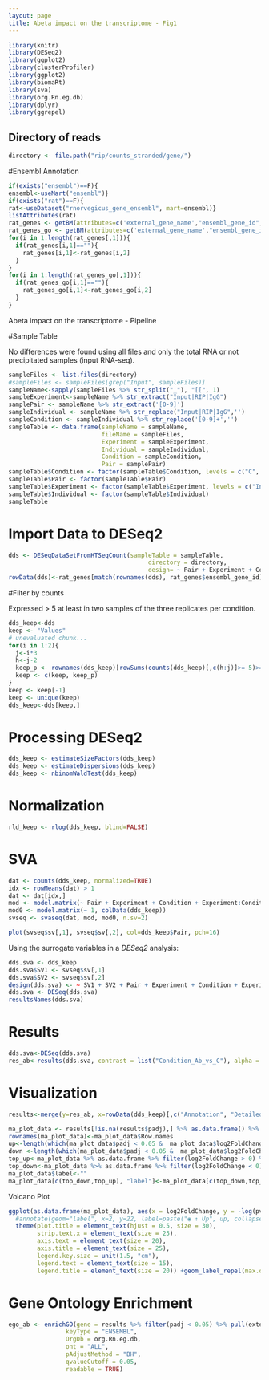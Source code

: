 ```yaml
---
layout: page
title: Abeta impact on the transcriptome - Fig1
---
```


```r
library(knitr)
library(DESeq2)
library(ggplot2)
library(clusterProfiler)
library(ggplot2)
library(biomaRt)
library(sva)
library(org.Rn.eg.db)
library(dplyr)
library(ggrepel)
```

## Directory of reads

```r
directory <- file.path("rip/counts_stranded/gene/")
```


#Ensembl Annotation

```r
if(exists("ensembl")==F){
ensembl<-useMart("ensembl")}
if(exists("rat")==F){
rat<-useDataset("rnorvegicus_gene_ensembl", mart=ensembl)}
listAttributes(rat)
rat_genes <- getBM(attributes=c('external_gene_name',"ensembl_gene_id","gene_biotype"), mart = rat)
rat_genes_go <- getBM(attributes=c('external_gene_name',"ensembl_gene_id", "ensembl_transcript_id","go_id","name_1006", "namespace_1003"), mart = rat)
for(i in 1:length(rat_genes[,1])){
  if(rat_genes[i,1]==""){
    rat_genes[i,1]<-rat_genes[i,2]
  }
}
for(i in 1:length(rat_genes_go[,1])){
  if(rat_genes_go[i,1]==""){
    rat_genes_go[i,1]<-rat_genes_go[i,2]
  }
}
```

############################################## Abeta impact on the transcriptome - Pipeline


#Sample Table

No differences were found using all files and only the total RNA or not precipitated samples (input RNA-seq). 

```r
sampleFiles <- list.files(directory)
#sampleFiles <- sampleFiles[grep("Input", sampleFiles)]
sampleName<-sapply(sampleFiles %>% str_split("_"), "[[", 1)  
sampleExperiment<-sampleName %>% str_extract("Input|RIP|IgG")
samplePair <- sampleName %>% str_extract('[0-9]')
sampleIndividual <- sampleName %>% str_replace("Input|RIP|IgG",'') 
sampleCondition <- sampleIndividual %>% str_replace('[0-9]+','')
sampleTable <- data.frame(sampleName = sampleName,
                          fileName = sampleFiles,
                          Experiment = sampleExperiment,
                          Individual = sampleIndividual,
                          Condition = sampleCondition,
                          Pair = samplePair)
sampleTable$Condition <- factor(sampleTable$Condition, levels = c("C", "Ab"))
sampleTable$Pair <- factor(sampleTable$Pair)
sampleTable$Experiment <- factor(sampleTable$Experiment, levels = c("Input", "RIP"))
sampleTable$Individual <- factor(sampleTable$Individual)
sampleTable
```


# Import Data to DESeq2

```r
dds <- DESeqDataSetFromHTSeqCount(sampleTable = sampleTable,
                                       directory = directory,
                                       design= ~ Pair + Experiment + Condition + Experiment:Condition)
rowData(dds)<-rat_genes[match(rownames(dds), rat_genes$ensembl_gene_id),]
```

#Filter by counts

Expressed > 5 at least in two samples of the three replicates per condition. 

```r
dds_keep<-dds
keep <- "Values"
# unevaluated chunk...
for(i in 1:2){
  j<-i*3
  h<-j-2
  keep_p <- rownames(dds_keep)[rowSums(counts(dds_keep)[,c(h:j)]>= 5)>= 2] 
  keep <- c(keep, keep_p)
}
keep <- keep[-1]
keep <- unique(keep)
dds_keep<-dds[keep,]
```

# Processing DESeq2

```r
dds_keep <- estimateSizeFactors(dds_keep)
dds_keep <- estimateDispersions(dds_keep)
dds_keep <- nbinomWaldTest(dds_keep)
```


# Normalization

```r
rld_keep <- rlog(dds_keep, blind=FALSE)
```


# SVA

```r
dat <- counts(dds_keep, normalized=TRUE)
idx <- rowMeans(dat) > 1
dat <- dat[idx,]
mod <- model.matrix(~ Pair + Experiment + Condition + Experiment:Condition, colData(dds_keep))
mod0 <- model.matrix(~ 1, colData(dds_keep))
svseq <- svaseq(dat, mod, mod0, n.sv=2)
```


```r
plot(svseq$sv[,1], svseq$sv[,2], col=dds_keep$Pair, pch=16)
```

Using the surrogate variables in a *DESeq2* analysis:

```r
dds.sva <- dds_keep
dds.sva$SV1 <- svseq$sv[,1]
dds.sva$SV2 <- svseq$sv[,2]
design(dds.sva) <- ~ SV1 + SV2 + Pair + Experiment + Condition + Experiment:Condition 
dds.sva <- DESeq(dds.sva)
resultsNames(dds.sva)
```

# Results

```r
dds.sva<-DESeq(dds.sva)
res_ab<-results(dds.sva, contrast = list("Condition_Ab_vs_C"), alpha = 0.05)
```

# Visualization

```r
results<-merge(y=res_ab, x=rowData(dds_keep)[,c("Annotation", "Detailed.Annotation","Nearest.PromoterID","Gene.Name","Gene.Type")], by="row.names", all=F)

ma_plot_data <- results[!is.na(results$padj),] %>% as.data.frame() %>% arrange(desc(padj))
rownames(ma_plot_data)<-ma_plot_data$Row.names
up<-length(which(ma_plot_data$padj < 0.05 &  ma_plot_data$log2FoldChange > 0))
down <-length(which(ma_plot_data$padj < 0.05 &  ma_plot_data$log2FoldChange < 0))
top_up<-ma_plot_data %>% as.data.frame %>% filter(log2FoldChange > 0) %>% top_n(10, wt = dplyr::desc(padj)) %>% rownames()
top_down<-ma_plot_data %>% as.data.frame %>% filter(log2FoldChange < 0) %>% top_n(10, wt = dplyr::desc(padj)) %>% rownames()
ma_plot_data$label<-""
ma_plot_data[c(top_down,top_up), "label"]<-ma_plot_data[c(top_down,top_up), "Gene.Name"]
```

Volcano Plot

```r
ggplot(as.data.frame(ma_plot_data), aes(x = log2FoldChange, y = -log(pvalue), label = label)) + geom_point(size=4, color = ifelse(ma_plot_data$padj > 0.05, "grey20", ifelse(ma_plot_data$log2FoldChange > 0, "steelblue4", "red4")), alpha = 0.5)+
  #annotate(geom="label", x=2, y=22, label=paste("◉ ↑ Up", up, collapse = " "), color="steelblue4", size = 7) + annotate(geom="label", x=-2, y=22, label=paste("◉ ↓ Down", down, collapse = " "), color="red4", size = 7) +
  theme(plot.title = element_text(hjust = 0.5, size = 30),
        strip.text.x = element_text(size = 25),
        axis.text = element_text(size = 20),
        axis.title = element_text(size = 25),
        legend.key.size = unit(1.5, "cm"),
        legend.text = element_text(size = 15),
        legend.title = element_text(size = 20)) +geom_label_repel(max.overlaps = 100, size = 4)
```


# Gene Ontology Enrichment


```r
ego_ab <- enrichGO(gene = results %>% filter(padj < 0.05) %>% pull(external_gene_name),
                keyType = "ENSEMBL",
                OrgDb = org.Rn.eg.db, 
                ont = "ALL", 
                pAdjustMethod = "BH", 
                qvalueCutoff = 0.05, 
                readable = TRUE)
```



